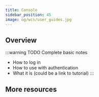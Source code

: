 ```yaml
---
title: Console
sidebar_position: 45
image: og/wcs/user_guides.jpg
---
```


## Overview

:::warning TODO
Complete basic notes
- How to log in
- How to use with authentication
- What it is (could be a link to tutorial)
:::

## More resources


<WCSDocsMoreResources />